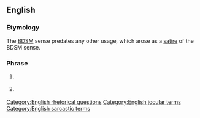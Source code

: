 ==English==

===Etymology===
The [[BDSM]] sense predates any other usage, which arose as a [[satire]] of the BDSM sense.

===Phrase===
{{head|en|phrase|head=[[who]]'s [[your]] [[daddy]]?}}

# {{lb|en|BDSM}} {{non-gloss definition|An assertion that one is the [[master]] in a relationship.}}
# {{lb|en|by extension}} {{non-gloss definition|A humorous and/or sarcastic statement of [[superiority]] over someone else.}}

[[Category:English rhetorical questions]]
[[Category:English jocular terms]]
[[Category:English sarcastic terms]]